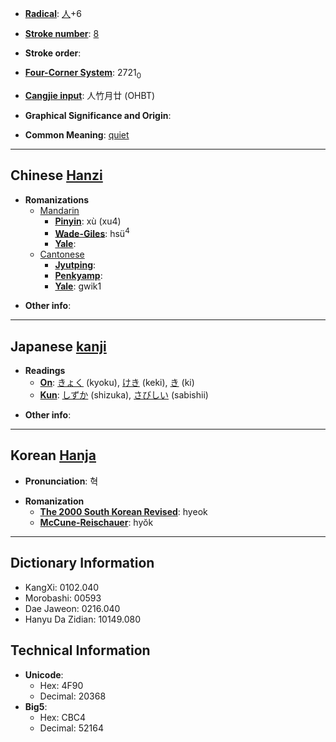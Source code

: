 * '''[[Wiktionary:Chinese radical index| Radical]]''': [[Wiktionary:Chinese radical index 人|人]]+6

* '''[[Wiktionary:Chinese total strokes index|Stroke number]]''': [[Wiktionary:Chinese total strokes index 8|8]]

* '''Stroke order''': 

* '''[[Wiktionary:Chinese four corner index|Four-Corner System]]''': 2721<sub>0</sub>

* '''[[Wiktionary:Chinese Cangjie index|Cangjie input]]''': 人竹月廿 (OHBT)

* '''Graphical Significance and Origin''': 

* '''Common Meaning''': [[quiet]]

----

== Chinese [[Hanzi]] ==

* '''Romanizations'''
** [[Mandarin]]
*** '''[[Pinyin]]''': xù (xu4)
*** '''[[Wade-Giles]]''': hsü<sup>4</sup>
*** '''[[Yale]]''': 
**[[Cantonese]]
***'''[[Jyutping]]''':
***'''[[Penkyamp]]''': 
***'''[[Yale]]''': gwik1

* '''Other info''': 

----

== Japanese [[kanji]] ==

* '''Readings'''
** '''[[On]]''': [[きょく]] (kyoku), [[けき]] (keki), [[き]] (ki)
** '''[[Kun]]''': [[しずか]] (shizuka), [[さびしい]] (sabishii)

* '''Other info''':  

----

== Korean [[Hanja]] ==

* '''Pronunciation''': 혁

* '''Romanization'''
** '''[[The 2000 South Korean Revised Romanization|The 2000 South Korean Revised]]''': hyeok
** '''[[McCune-Reischauer]]''': hyŏk

----

== Dictionary Information ==

* KangXi: 0102.040
* Morobashi: 00593
* Dae Jaweon: 0216.040
* Hanyu Da Zidian: 10149.080

== Technical Information ==

* '''Unicode''':
** Hex: 4F90
** Decimal: 20368
* '''Big5''':
** Hex: CBC4
** Decimal: 52164